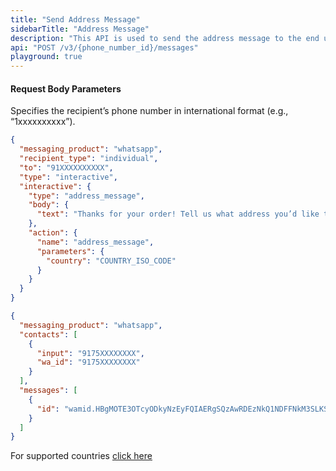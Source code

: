 ```yaml
---
title: "Send Address Message"
sidebarTitle: "Address Message"
description: "This API is used to send the address message to the end user."
api: "POST /v3/{phone_number_id}/messages"
playground: true
---
```


#### Request Body Parameters

<ParamField path="phone_number_id" type="string" required>
  Specifies the recipient’s phone number in international format (e.g.,
  “1xxxxxxxxxx”).
</ParamField>

<CodeGroup>

```json SampleRequest.json
{
  "messaging_product": "whatsapp",
  "recipient_type": "individual",
  "to": "91XXXXXXXXXX",
  "type": "interactive",
  "interactive": {
    "type": "address_message",
    "body": {
      "text": "Thanks for your order! Tell us what address you’d like this order delivered to."
    },
    "action": {
      "name": "address_message",
      "parameters": {
        "country": "COUNTRY_ISO_CODE"
      }
    }
  }
}
```

```json SampleResponse.json
{
  "messaging_product": "whatsapp",
  "contacts": [
    {
      "input": "9175XXXXXXXX",
      "wa_id": "9175XXXXXXXX"
    }
  ],
  "messages": [
    {
      "id": "wamid.HBgMOTE3OTcyODkyNzEyFQIAERgSQzAwRDEzNkQ1NDFFNkM3SLKSA=="
    }
  ]
}
```

</CodeGroup>

For supported countries [click here](/api-reference/campaigns/whatsapp/intro#supported-countries)
